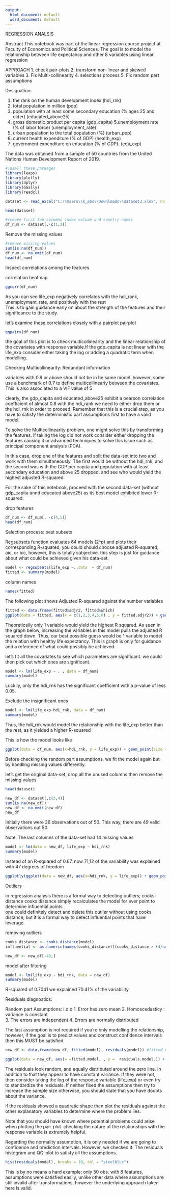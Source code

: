 ---
output:
  html_document: default
  word_document: default
---

REGRESSION ANALSIS 

Abstract
This notebook was part of the linear regression course project at Faculty of Economics and Political Sciences. 
The goal is to model the relationship between life expectancy and other 8 variables using linear regression

APPROACH
1. check pair-plots
2. transform non-linear and skewed variables
3. Fix Multi-collinearity
4. selections process
5. Fix random part assumptions


Designation:
 
1. the rank on the human development index    (hdi_rnk)
2. total population in million    (pop)
3. population with at least some secondary education (% ages 25 and older)    (educated_above25)
4. gross domestic product per capita    (gdp_capita)
5.unemployment rate (% of labor force)    (unemployment_rate)
6. urban population to the total population (%)   (urban_pop)    
7. current health expenditure (% of GDP)    (health_exp)
8. government expenditure on education (% of GDP).    (edu_exp)


The data was obtained from a sample of 50 countries from the United Nations Human Development Report of 2019. 


```{r include=FALSE}
#insall these packages
library(leaps)
library(plotly)
library(dplyr)
library(GGally)
library(readxl)
```


```{r include=FALSE}
dataset <- read_excel("C:\\Users\\k_abo\\Downloads\\dataset3.xlsx", na = ".." )

```

```{r}
head(dataset)
```


```{r}
#remove first two columns index column and country names
df_num <- dataset[,-c(1,2)] 

```


Remove the missing values
```{r}

#remove missing values
sum(is.na(df_num))
df_num <- na.omit(df_num)
head(df_num)
```

Inspect correlations among the features

correlation heatmap
```{r}
ggcorr(df_num)
```

As you can see life_exp negatively correlates with the hdi_rank, unemployment_rate, and positively with the rest  
This is to gain guidance early on about the strength of the features and their significance to the study.  

let's examine these correlations closely with a pairplot
pairplot 
```{r}
ggpairs(df_num)
```

the goal of this plot is to check multicollinearity and the linear relationship of the covariates with response variable.If the gdp_capita is not linear with the life_exp consider either taking the log or adding a quadratic term when modelling.  


Checking Multicollinearity: Redundant information

variables with 0.8 or above should not be in he same model ,however, some use a benchmark of 0.7 to define multicollineariy between the covariates. This is also associated to a VIF value of 5 

clearly, the gdp_capita and educated_above25 exhibit a pearson correlation coefficient of almost 0.8 with the hdi_rank
we need to either drop them or the hdi_rnk in order to proceed. Remember that this is a crucial step, as you have to satisfy the deterministic part assumptions first to have a valid model. 

To solve the Multicollinearity problem, one might solve this by transforming the features.
if taking the log did not work consider either dropping the features causing it or advanced techniques to solve this issue such as principal component analysis (PCA).

In this case, drop one of the features and split the data-set into two and work with them simultaneously. The first would be without the hdi_rnk, and the second was with the GDP per capita and population with at least secondary education and above 25 dropped. and see who would yield the highest adjusted R-squared.

For the sake of this notebook, proceed with the second data-set (without gdp_capita annd educated above25) as its best model exhibited lower R-squared.  

drop features
```{r}
df_num <- df_num[, -c(4,5)]
head(df_num)
```


Selection process: best subsets

Regsubsets function evaluates 64 models (2^p) and plots their corresponding R-squared, you could should choose adjusted R-squared, aic, or bic, however, this is totally subjective.
this step is just for guidance about what could be achieved given his data-set.  
```{r}
model <- regsubsets(life_exp ~.,data  = df_num)
fitted <- summary(model)
```

column names
```{r}
names(fitted)
```

The following plot shows Adjusted R-squared against the number variables 
```{r}
fitted <- data.frame(fitted$adjr2, fitted$which)
ggplot(data = fitted, aes(x = c(1,2,3,4,5,6) , y = fitted.adjr2)) + geom_point(size = 2, col = 'steelblue') + ylab('Adjusted R_squared') + xlab('Number of variables')
```

Theoretically only 1 variable would yield the highest R squared. As seen in the graph below, increasing the variables in this model pulls the adjusted R squared down. Thus, our best possible guess would be 1 variable to model the relation with healthy life expectancy. This is graph is only for guidance and a reference of what could possibly be achieved.


let's fit all the covariates to see which parameters are significant. we could then pick out which ones are significant.

```{r}
model <- lm(life_exp ~ . , data = df_num) 
summary(model) 
```

Luckily, only the hdi_rnk has the significant coefficient with a p-value of less 0.05.


Exclude the insignificant ones
```{r}
model <- lm(life_exp~hdi_rnk, data = df_num)
summary(model)
```


Thus, the hdi_rnk would model the relationship with the life_exp better than the rest, as it yielded a higher R-squared

This is how the model looks like
```{r}
ggplot(data = df_num, aes(x=hdi_rnk, y = life_exp)) + geom_point(size = 2, col = 'steelblue')+ geom_line(mapping = aes(hdi_rnk,fitted(model)), col = 'darkorange') + xlab('HDI rank') + ylab('Life expectancy') + ggtitle('Life expectancy-HDI rank model')

```



Before checking the random part assumptions, we fit the model again but by handling missing values differently.

let's get the original data-set, drop all the unused columns then remove the missing values

```{r}
head(dataset)
```


```{r}
new_df <- dataset[,c(3,4)]
sum(is.na(new_df))
new_df <- na.omit(new_df)
new_df
```



Initially there were 36 observations out of 50. This way, there are 49 valid observations out 50.

Note: The last columns of the data-set had 14 missing values  


```{r}
model <- lm(data = new_df, life_exp ~ hdi_rnk)
summary(model)
```

Instead of an R-squared of 0.67, now 71,12 of the variability was explained
with 47 degrees of freedom 

```{r}
ggplotly(ggplot(data = new_df, aes(x=hdi_rnk, y = life_exp)) + geom_point(size = 2, col ='steelblue') + geom_line(mapping = aes(x = hdi_rnk, y = fitted(model)), col = 'darkorange') + xlab('HDI rank') + ylab('Life expectancy') + ggtitle('Life expectancy-HDI rank model'))
```


Outliers

In regression analysis there is a formal way to detecting outliers; cooks-distance
cooks distance simply recalculates the model for ever point to determine influential points  
one could definitely detect and delete this outlier without using cooks distance, but it is a formal way to detect influential points that have leverage.  

removing outliers
```{r}
cooks_distance <- cooks.distance(model)
influential <- as.numeric(names(cooks_distance)[(cooks_distance > (4/nrow(new_df)))])
```

```{r}
new_df <- new_df[-49,]
```

model after filtering
```{r}
model <- lm(life_exp ~ hdi_rnk, data = new_df)
summary(model)

```
R-squared of 0.7041
we explained 70.41% of the variability


Residuals diagnostics:

Random part Assumptions: i.d.d
1. Error has zero mean 
2. Homoscedasticy : variance is constant  
3. The errors are independent
4. Errors are normally distributed

The last assumption is not required if you're only modelling the relationship, however, if the goal is to predict values and construct confidence intervals then this MUST be satisfied.    

```{r}

new_df <- data.frame(new_df, fitted(model), residuals(model)) #fitted values & residuals in a dataframe

ggplot(data = new_df, aes(x =fitted.model. , y =  residuals.model.)) + geom_point(size = 2 , col = 'steelblue') + geom_hline(yintercept = 0, col = 'darkorange')
```


The residuals look random, and equally distributed around the zero line. In addition to that they appear to have constant variance. If they were not, then consider taking the log of the response variable (life_exp) or even try to standardize the residuals. If neither fixed the assumptions then try to increase the sample size otherwise, you should state that you have doubts about the variance. 

if the residuals showed a quadratic shape then plot the residuals against the other explanatory variables to determine where the problem lies. 

Note that you should have known where potential problems could arise when plotting the pair-plot. checking the nature of the relationships with the response variable is extremely helpful.   



Regarding the normality assumption, it is only needed if we are going to confidence and prediction intervals. However, we checked it.
The residuals histogram and QQ-plot to satisfy all the assumptions.
```{r}
hist(residuals(model), breaks = 10, col = "steelblue")
```



This is by no means a hard example; only 50 obs. with 8 features, assumptions were satisfied easily, unlike other data where assumptions are still invalid after transformations.
however the underlying approach taken here is valid.

